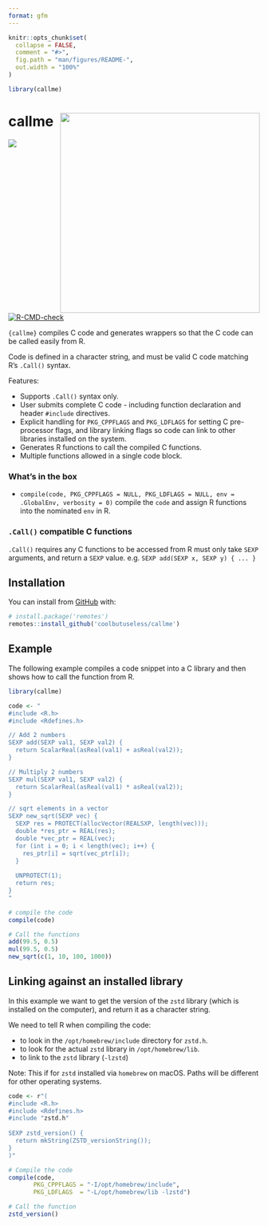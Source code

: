 ```yaml
---
format: gfm
---
```


<!-- README.md is generated from README.Rmd. Please edit that file -->

```r
knitr::opts_chunk$set(
  collapse = FALSE,
  comment = "#>",
  fig.path = "man/figures/README-",
  out.width = "100%"
)

library(callme)
```

# callme <img src="man/figures/logo.png" align="right" height="400/"/>

<!-- badges: start -->
![](https://img.shields.io/badge/cool-useless-green.svg)
[![R-CMD-check](https://github.com/coolbutuseless/callme/actions/workflows/R-CMD-check.yaml/badge.svg)](https://github.com/coolbutuseless/callme/actions/workflows/R-CMD-check.yaml)
<!-- badges: end -->

`{callme}` compiles C code and generates wrappers so that the C code can 
be called easily from R.

Code is defined in a character string, and must be valid C code matching R's
`.Call()` syntax.

Features:

* Supports `.Call()` syntax only.
* User submits complete C code - including function declaration and header `#include` 
  directives.
* Explicit handling for `PKG_CPPFLAGS` and `PKG_LDFLAGS` for setting 
  C pre-processor flags, and library linking flags so code can link to other libraries 
  installed on the system.
* Generates R functions to call the compiled C functions.
* Multiple functions allowed in a single code block.

### What's in the box

* `compile(code, PKG_CPPFLAGS = NULL, PKG_LDFLAGS = NULL, env = .GlobalEnv, verbosity = 0)` 
compile the `code` and assign R functions into the nominated `env` in R.

### `.Call()` compatible C functions

`.Call()` requires any C functions to be accessed from R must only take `SEXP` arguments, 
and return a `SEXP` value.   e.g. `SEXP add(SEXP x, SEXP y) { ... }`


## Installation

You can install from [GitHub](https://github.com/coolbutuseless/callme) with:

``` r
# install.package('remotes')
remotes::install_github('coolbutuseless/callme')
```

## Example

The following example compiles a code snippet into a C library and then 
shows how to call the function from R.


```r
library(callme)

code <- "
#include <R.h>
#include <Rdefines.h>

// Add 2 numbers
SEXP add(SEXP val1, SEXP val2) {
  return ScalarReal(asReal(val1) + asReal(val2));
}

// Multiply 2 numbers
SEXP mul(SEXP val1, SEXP val2) {
  return ScalarReal(asReal(val1) * asReal(val2));
}

// sqrt elements in a vector
SEXP new_sqrt(SEXP vec) {
  SEXP res = PROTECT(allocVector(REALSXP, length(vec)));
  double *res_ptr = REAL(res);
  double *vec_ptr = REAL(vec);
  for (int i = 0; i < length(vec); i++) {
    res_ptr[i] = sqrt(vec_ptr[i]);
  }
  
  UNPROTECT(1);
  return res;
}
"

# compile the code
compile(code)

# Call the functions
add(99.5, 0.5)
mul(99.5, 0.5)
new_sqrt(c(1, 10, 100, 1000))
```




## Linking against an installed library

In this example we want to get the version of the `zstd` library (which is
installed on the computer), and return it as a character string.

We need to tell R when compiling the code:

* to look in the `/opt/homebrew/include` directory for `zstd.h`.
* to look for the actual `zstd` library in `/opt/homebrew/lib`.
* to link to the `zstd` library (`-lzstd`)

Note: This if for `zstd` installed via `homebrew` on macOS.  Paths will 
be different for other operating systems.

```r
code <- r"(
#include <R.h>
#include <Rdefines.h>
#include "zstd.h"
  
SEXP zstd_version() {
  return mkString(ZSTD_versionString());
}
)"

# Compile the code 
compile(code, 
       PKG_CPPFLAGS = "-I/opt/homebrew/include", 
       PKG_LDFLAGS  = "-L/opt/homebrew/lib -lzstd")

# Call the function
zstd_version()
```




